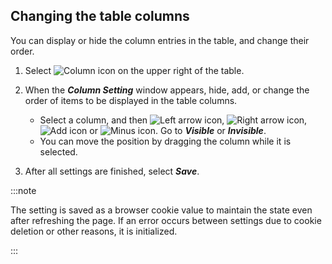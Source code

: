 ## Changing the table columns

You can display or hide the column entries in the table, and change their order.

1.  Select ![Column icon](/img/ico-column.svg) on the upper right of the table. 

2.  When the **_Column Setting_** window appears, hide, add, or change the order of items to be displayed in the table columns.

    -   Select a column, and then ![Left arrow icon](/img/left-arrow.svg), ![Right arrow icon](/img/right-arrow.svg), ![Add icon](/img/ico-add.svg) or ![Minus icon](/img/ico-minus.svg). Go to **_Visible_** or **_Invisible_**. 
    -   You can move the position by dragging the column while it is selected.

3.  After all settings are finished, select **_Save_**.

:::note

The setting is saved as a browser cookie value to maintain the state even after refreshing the page. If an error occurs between settings due to cookie deletion or other reasons, it is initialized.

:::
